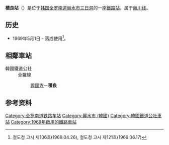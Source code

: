 {{朝鮮半島車站資訊
|公司色 = #0066b3
|文字色 = 
|站名 = 積良站<br />{{lang|en|Jeongnyang}}
|圖片 =
|pxl = 
|圖片說明 =
|所屬路線 = [[丽川线|丽川线]]
|車站編號 = 
|前一站 = [[興國寺站|興國寺]]
|前一站距離 = 6.2
|後一站距離 = 
|後一站 = 
|距離 =11.6
|起點站 = [[德阳站_(全罗南道)|德阳]]
|諺文 = 적량역
|朝鮮漢字 = 積良驛
|文觀部式 =Jeongnyang-yeok 
|馬-賴式 =
|副站名 = 
|停站路線數 = 
|所屬公司 = [[韩国铁道公社|韩国铁道公社]]
|所在地 =[[全罗南道|全罗南道]][[丽水市_(韩国)|丽水市]][[三日洞|三日洞]]
|車站構造 = 地面車站
|月台配置 = 
|啟用年月日 =1969年5月1日 
|廢站年月日 = 
|上下車人次 =
|統計年度 =
|轉車 = 
|備註 = 
|全寬備註 = 
}}

'''積良站'''（{{kor|諺=적량역|漢=積良驛|羅=Jeongnyang yeok|f=y}}）是位于[[韩国|韩国]][[全罗南道|全罗南道]][[丽水市_(韩国)|丽水市]][[三日洞|三日洞]]的一座[[鐵路站|鐵路站]]，属于[[丽川线|丽川线]]。

== 历史 ==
*1969年5月1日 - 落成使用<ref>철도청 고시 제106호(1969.04.26), 철도청 고시 제121호(1969.06.17)</ref>。

== 相鄰車站 ==
;韓國鐵道公社
:全羅線
::[[興國寺站|興國寺]]－'''積良'''

== 参考资料 ==
{{reflist}}

{{丽川线}}

[[Category:全罗南道铁路车站|Category:全罗南道铁路车站]]
[[Category:麗水市_(韓國)|Category:麗水市 (韓國)]]
[[Category:韓國鐵道公社車站|Category:韓國鐵道公社車站]]
[[Category:1969年啟用的鐵路車站|Category:1969年啟用的鐵路車站]]
{{Korea-rail-stub}}